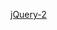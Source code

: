 {{User language-2|jQuery|這個用戶能'''[[:Category:jQuery-2 使用者|一般地]]'''使用'''[[:Category:jQuery 使用者|jQuery]]'''。|jQuery}}
<noinclude>
[[Category:程式用戶框模板|jQuery-2]]
</noinclude>